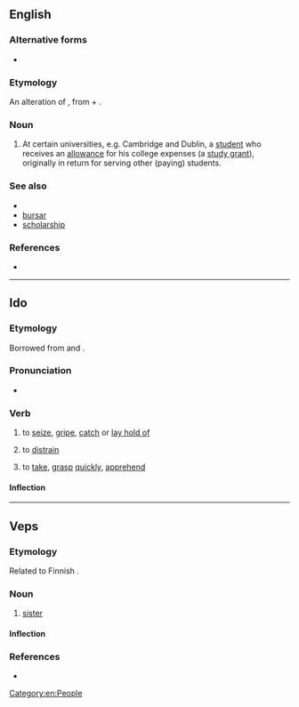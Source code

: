 {{also|sizär}}
==English==

===Alternative forms===
* {{l|en|sizer}}

===Etymology===
An alteration of {{m|en|sizer}}, from {{m|en|size||fixed portion}} + {{m|en|-er}}.

===Noun===
{{en-noun}}

# {{lb|en|British}} At certain universities, e.g. Cambridge and Dublin, a [[student]] who receives an [[allowance]] for his college expenses (a [[study grant]]), originally in return for serving other (paying) students.

===See also===
* {{pedia}}
* [[bursar]]
* [[scholarship]]

===References===
* {{R:Websters}}

[[Category:en:People]]

----

==Ido==

===Etymology===
Borrowed from {{bor|io|en|seize}} and {{bor|io|fr|saisir}}.

===Pronunciation===
* {{IPA|lang=io|/siˈzar/}}

===Verb===
{{io-verb|siz}}

# {{lb|io|transitive}} to [[seize]], [[gripe]], [[catch]] or [[lay hold of]]
# {{lb|io|transitive}} to [[distrain]] {{gloss|property}}
# {{lb|io|transitive|figuratively}} to [[take]], [[grasp]] [[quickly]], [[apprehend]] {{gloss|arrest}}

====Inflection====
{{io-conj}}

----

==Veps==

===Etymology===
Related to Finnish {{m|fi|sisar}}.

===Noun===
{{vep-noun}}

# [[sister]]

====Inflection====
{{vep-decl-stems|sizar||en|t|id}}

===References===
* {{R:vep:UVVV|сестра}}

{{topics|vep|Family}}
